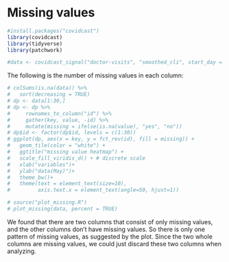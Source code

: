 # Missing values
```r
#install.packages("covidcast")
library(covidcast)
library(tidyverse)
library(patchwork)
```
```r
#data <- covidcast_signal("doctor-visits", "smoothed_cli", start_day = "2020-05-01", end_day = "2020-06-07")
```

The following is the number of missing values in each column:

```r
# colSums(is.na(data)) %>%
#   sort(decreasing = TRUE)
# dp <- data[1:30,]
# dp <- dp %>% 
#     rownames_to_column("id") %>% 
#     gather(key, value, -id) %>% 
#     mutate(missing = ifelse(is.na(value), "yes", "no"))
# dp$id <- factor(dp$id, levels = c(1:30))
# ggplot(dp, aes(x = key, y = fct_rev(id), fill = missing)) +
#   geom_tile(color = "white") + 
#   ggtitle("missing value heatmap") +
#   scale_fill_viridis_d() + # discrete scale
#   xlab("variables")+
#   ylab("data(May)")+
#   theme_bw()+
#   theme(text = element_text(size=10),
#         axis.text.x = element_text(angle=50, hjust=1))
```

```r
# source("plot_missing.R")
# plot_missing(data, percent = TRUE)
```

We found that there are two columns that consist of only missing values, and the other columns don't have missing values. So there is only one pattern of missing values, as suggested by the plot. Since the two whole columns are missing values, we could just discard these two columns when analyzing.